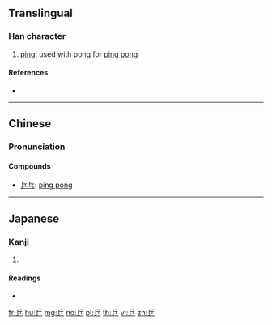 ==Translingual==

===Han character===
{{Han char|rn=4|rad=丿|as=05|sn=6|four=72201|canj=OMH|ids=⿱丘丿}}

# [[ping]], used with pong for [[ping pong]]

====References====
* {{Han ref|kx=0083.011|dkj=00145|hdz=10038.030|uh=4E52|ud=20050|bh=A5E2|bd=42466}}

----

==Chinese==
{{zh-forms}}

===Pronunciation===
{{zh-pron
|m=pīng
|c=bing1,ping1
|ma=
|cat=
}}

====Compounds====
* [[乒乓]]: [[ping pong]]

----

==Japanese==

===Kanji===
{{ja-kanji|grade=uc|rs=丿05}}

# {{defn|lang=ja|sort=丿05}}

====Readings====
* {{ja-readings|on=[[へい]] (hei)|kun=}}

[[fr:乒]]
[[hu:乒]]
[[mg:乒]]
[[no:乒]]
[[pl:乒]]
[[th:乒]]
[[vi:乒]]
[[zh:乒]]